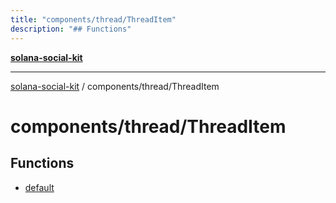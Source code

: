 ```yaml
---
title: "components/thread/ThreadItem"
description: "## Functions"
---
```


[**solana-social-kit**](../../../README.mdx)

***

[solana-social-kit](../../../README.mdx) / components/thread/ThreadItem

# components/thread/ThreadItem

## Functions

- [default](functions/default.mdx)
